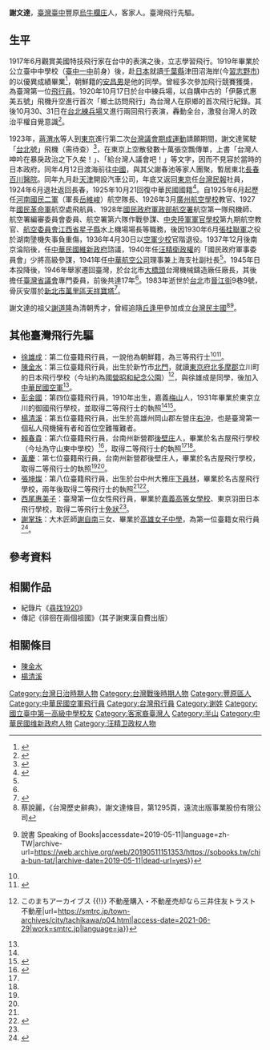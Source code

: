 {{NoteTA
|1=zh:庄;zh-hant:庄}}
{{Min-nan
| choan-han = 謝文達
| choan-lo  = Chiā Bûn-ta̍t
| tai-lo    = Tsiā Bûn-ta̍t
}}
'''謝文達'''{{BD|1901年|3月4日|1983年|1月6日}}，[[臺灣|臺灣]][[臺中市|臺中]]豐原[[烏牛欄_(臺中市)|烏牛欄庄]]人，客家人。臺灣飛行先驅。

== 生平 ==
1917年6月觀賞美國特技飛行家{{le|亞瑟·史密斯 (機師)|Art Smith (pilot)|亞瑟·史密斯}}在台中的表演之後，立志學習飛行。1919年畢業於公立臺中中學校（[[臺中一中|臺中一中]]前身）後，赴[[日本|日本]]就讀[[千葉縣|千葉縣]]津田沼海岸(今[[習志野市|習志野市]])的{{Translink|ja|伊藤飛行機研究所}}以優異成績畢業<ref name=":0">{{Cite book|title=臺灣航空發達史|last=大竹|first=文輔|year=1939|location=臺北市 |pages=497-512|url=https://tm.ncl.edu.tw/article?u=008_103_000030}}</ref>，朝鮮籍的[[安昌男|安昌男]]是他的同學。曾經多次參加飛行競賽獲獎，為臺灣第一位[[飛行員|飛行員]]。1920年10月17日於台中練兵場，以自購中古的「伊藤式惠美五號」飛機升空進行首次「鄉土訪問飛行」為台灣人在原鄉的首次飛行紀錄。其後10月30、31日在[[馬場町紀念公園|台北練兵場]]又進行兩回飛行表演，轟動全台，激發台灣人的政治平權自覺意識<ref name="走讀台灣">{{Cite web |url=http://ca.tchcc.gov.tw/wrt/fungwuan/page5_6.htm |title=《人物－謝文達》，走讀台灣豐原市網站 |access-date=2008-12-13 |archive-date=2010-11-16 |archive-url=https://web.archive.org/web/20101116191155/http://ca.tchcc.gov.tw/wrt/fungwuan/page5_6.htm |dead-url=no }}</ref>。

1923年，[[蔣渭水|蔣渭水]]等人到[[東京|東京]]進行第二次[[台灣議會設置請願運動|台灣議會期成運動]]請願期間，謝文達駕駛「[[台北|台北]]號」飛機（需待查）<ref>{{Cite web |url=http://www.epochtimes.com/b5/7/10/17/n1870914.htm |title=《空運展 台首位飛行員謝文達銀杯短劍曝光》，大紀元新聞，10/17/2007 |accessdate=2008-12-13 |archive-date=2010-03-23 |archive-url=https://web.archive.org/web/20100323002333/http://www.epochtimes.com/b5/7/10/17/n1870914.htm |dead-url=no }}</ref>，在東京上空散發數十萬張空飄傳單，上書「台灣人呻吟在暴戾政治之下久矣！」、「給台灣人議會吧！」等文字，因而不見容於當時的日本政府。同年4月12日渡海前往[[中華民國_(大陸時期)|中國]]，與其父謝春池等家人團聚，暫居東北[[長春|長春]][[百川醫院|百川醫院]]。同年九月赴[[天津|天津]]開設汽車公司，年底又返回[[東京|東京]]任[[台灣民報|台灣民報]]社員，1924年6月退社返回長春，1925年10月21回復中華民國國籍<ref name=去奴化>{{cite journal|title=去奴化、趨祖國化下的書寫──以戰後臺灣人物傳為例|journal=師大臺灣史學報|author=許雪姬|issn=1997-3721|issue=4|pages=3-65|url=http://www.taih.ntnu.edu.tw/files/news/3_086f8638.pdf|format=pdf|date=2011年9月|access-date=2020-06-03|archive-date=2020-06-03|archive-url=https://web.archive.org/web/20200603064719/http://www.taih.ntnu.edu.tw/files/news/3_086f8638.pdf|dead-url=no}}</ref>{{RP|48}}。自1925年6月起歷任[[河南|河南]][[國民二軍|國民二軍]]（軍長[[岳維峻|岳維峻]]）航空隊長、1926年3月[[廣州航空學校|廣州航空學校]]教官、1927年[[國民革命軍|國民革命軍]]航空處飛航員、1928年[[國民政府|國民政府]][[軍政部|軍政部]][[航空署|航空署]]航空第一隊飛機師、航空署編審委員會委員、航空署第六隊作戰參謀、[[中華民國陸軍軍官學校|中央陸軍軍官學校]]第九期航空教官、[[航空委員會|航空委員會]][[江西省_(中華民國)|江西省]][[庐山市|星子縣]]水上機場場長等職務，後因1930年6月[[張桂聯軍|張桂聯軍]]之役於湖南墬機失事負重傷，1936年4月30日以[[空軍|空軍]][[少校|少校]]官階退役。1937年12月後南京淪陷後，任[[中華民國維新政府|中華民國維新政府]]諮議，1940年任[[汪精衛政權|汪精衛政權]]的「國民政府軍事委員會」少將高級參謀，1941年任[[中華航空_(1938-1945年)|中華航空公司]]理事兼上海支社副社長<ref name=去奴化 />{{RP|49}}。1945年日本投降後，1946年舉家遷回臺灣，於台北市[[臺北大橋|大橋頭]]台灣機械鑄造廠任廠長，其後擔任[[臺灣省議會|臺灣省議會]]專門委員，前後共達17年<ref name="走讀台灣"/>。1983年逝世於[[台北|台北]]市[[晉江街|晉江街]]9巷9號，骨灰安厝於[[新北市|新北市]][[萬里區|萬里區]][[天祥寶塔|天祥寶塔]]<ref>{{Cite web|url=https://www.upmedia.mg/news_info.php?SerialNo=26476|title=【上報人物】徘迴3個祖國之間 台灣首位飛行員之子：我的父親謝文達 -- 上報 / 人物|accessdate=2019-05-11|work=www.upmedia.mg|archive-date=2017-10-18|archive-url=https://web.archive.org/web/20171018145718/http://www.upmedia.mg/news_info.php?SerialNo=26476|dead-url=no}}</ref>。

謝文達的祖父[[謝道隆|謝道隆]]為清朝秀才，曾經追隨[[丘逢甲|丘逢甲]]參加成立[[台灣民主國|台灣民主國]]<ref>蔡說麗，《台灣歷史辭典》，謝文達條目，第1295頁，遠流出版事業股份有限公司</ref><ref>{{Cite web|url=https://sobooks.tw/chia-bun-tat/|title=徘徊在兩個祖國之間：臺灣第一位飛行員謝文達的一生 {{!}} 說書 Speaking of Books|accessdate=2019-05-11|language=zh-TW|archive-url=https://web.archive.org/web/20190511151353/https://sobooks.tw/chia-bun-tat/|archive-date=2019-05-11|dead-url=yes}}</ref>。

== 其他臺灣飛行先驅 ==

*[[徐雄成|徐雄成]]：第二位臺籍飛行員，一說他為朝鮮籍，為三等飛行士<ref name=":0" /><ref name="戴寶村">{{cite web|title=戴寶村《臺灣人物誌 日治時期殞落的臺灣飛行士：楊清溪(1908-1934)》|url=http://www.ntl.edu.tw/public/Attachment/45141013414.pdf|accessdate=|publisher=國立臺灣圖書館|language=zh-tw|archive-url=https://web.archive.org/web/20150518082437/http://www.ntl.edu.tw/public/Attachment/45141013414.pdf|archive-date=2015-05-18|dead-url=yes}}</ref>。
*[[陳金水_(上校)|陳金水]]：第三位臺籍飛行員，出生於新竹市[[北門街_(新竹市)|北門]]，就讀[[東京府|東京府]][[北多摩郡|北多摩郡]]立川町的日本飛行學校（今址約為[[国营昭和纪念公园|國營昭和紀念公園]]）<ref>{{Cite web|title=4：「立川飛行場」と飛行機産業 ～ 立川 {{!}} このまちアーカイブス {{!}} 不動産購入・不動産売却なら三井住友トラスト不動産|url=https://smtrc.jp/town-archives/city/tachikawa/p04.html|access-date=2021-06-29|work=smtrc.jp|language=ja}}</ref>，與徐雄成是同學，後加入[[中華民國空軍|中華民國空軍]]<ref name="戴寶村" />。
*[[彭金國|彭金國]]：第四位臺籍飛行員，1910年出生，嘉義[[梅山鄉_(台灣)|梅山]]人，1931年畢業於東京立川的御國飛行學校，並取得二等飛行士的執照<ref name=":0" /><ref>{{Cite web|title=臺灣史檔案資源系統|url=http://tais.ith.sinica.edu.tw/sinicafrsFront/search/search_detail.jsp?xmlId=0000277584&checked=&unchecked=0000277584,0000277585,0000277586,0000277588,0000277589,0000277590,0000277591,0000277592,0000277593,0000277594,|access-date=2021-06-29|work=tais.ith.sinica.edu.tw}}</ref>。
*[[楊清溪|楊清溪]]：第五位臺籍飛行員，出生於高雄州岡山郡左營庄[[右昌|右沖]]，也是臺灣第一個私人飛機擁有者和首位空難罹難者。
* [[賴春貴|賴春貴]]：第六位臺籍飛行員，台南州新營郡[[後壁庄|後壁庄]]人，畢業於名古屋飛行學校（今址為守山東中學校）<ref>{{Cite web|title=守山にあった名古屋飛行学校（後の守山東中学校）について知りたい。教員・生徒数や校舎の写真など。|url=https://crd.ndl.go.jp/reference/detail?page=ref_view&id=1000100727|access-date=2021-06-29|last=国立国会図書館|work=レファレンス協同データベース|language=ja}}</ref>，取得二等飛行士的執照<ref name=":0" /><ref name="戴寶村" />。
*[[黃慶|黃慶]]：第七位臺籍飛行員，台南州新營郡後壁庄人，畢業於名古屋飛行學校，取得二等飛行士的執照<ref name="戴寶村" /><ref name=":0" />。
*[[張坤燦|張坤燦]]：第八位臺籍飛行員，出生於台中州大雅庄[[下員林|下員林]]，畢業於名古屋飛行學校，兩年後取得二等飛行士的執照<ref name="戴寶村" /><ref>{{Cite web|title=大雅第一位飛行員 ~ 張坤燦 - 大雅文化學會|url=http://www.daya.org.tw/hot-news-1/10003ju-ya-bao/dayadiyiweifeixingyuanzhangkuncan-1|access-date=2021-06-29|work=www.daya.org.tw}}</ref>。
* [[西尾惠美子|西尾惠美子]]：臺灣第一位女性飛行員，畢業於[[國立嘉義女子高級中學|嘉義高等女學校]]、東京羽田日本飛行學校，取得二等飛行士[[免許|免狀]]<ref name=":0" />。
*[[謝掌珠|謝掌珠]]：大木匠師[[謝自南|謝自南]]三女、畢業於[[高雄市立高雄女子高級中學|高雄女子中學]]，為第一位臺籍女飛行員<ref>{{Cite web|title=謝自南|url=https://penghu.info/OB45B54B2A8ABA7F1D32|access-date=2021-06-29|last=Penghu.info｜澎湖知識服務平台|work=penghu.info|language=en}}</ref>。

== 參考資料 ==
<div class="references-small">
<references />
</div>

== 相關作品 ==
* 紀錄片《[[尋找1920|尋找1920]]》
* 傳記《徘徊在兩個祖國》（其子謝東漢自費出版）

== 相關條目 ==
* [[陳金水_(上校)|陳金水]]
*[[楊清溪|楊清溪]]

{{DEFAULTSORT:Xie Wen-da}}

[[Category:台灣日治時期人物|Category:台灣日治時期人物]]
[[Category:台灣戰後時期人物|Category:台灣戰後時期人物]]
[[Category:豐原區人|Category:豐原區人]]
[[Category:中華民國空軍飛行員|Category:中華民國空軍飛行員]]
[[Category:台灣飛行員|Category:台灣飛行員]]
[[Category:谢姓|Category:谢姓]]
[[Category:國立臺中第一高級中學校友|Category:國立臺中第一高級中學校友]]
[[Category:客家裔臺灣人|Category:客家裔臺灣人]]
[[Category:半山|Category:半山]]
[[Category:中華民國维新政府人物|Category:中華民國维新政府人物]]
[[Category:汪精卫政权人物|Category:汪精卫政权人物]]